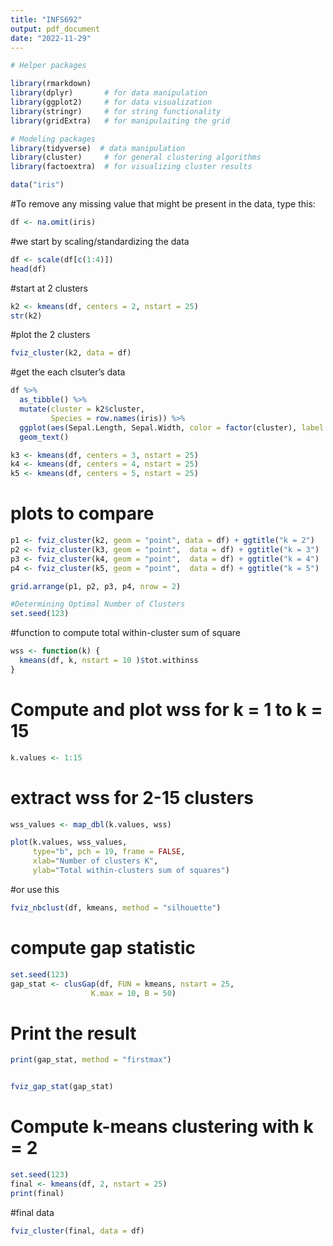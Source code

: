 ---
title: "INFS692"
output: pdf_document
date: "2022-11-29"
---


```{r}

# Helper packages

library(rmarkdown)
library(dplyr)       # for data manipulation
library(ggplot2)     # for data visualization
library(stringr)     # for string functionality
library(gridExtra)   # for manipulaiting the grid

# Modeling packages
library(tidyverse)  # data manipulation
library(cluster)     # for general clustering algorithms
library(factoextra)  # for visualizing cluster results

```



```{r}
data("iris")
```

#To remove any missing value that might be present in the data, type this:
```{r}
df <- na.omit(iris)
```
#we start by scaling/standardizing the data

```{r}
df <- scale(df[c(1:4)])
head(df)
```

#start at 2 clusters
```{r}
k2 <- kmeans(df, centers = 2, nstart = 25)
str(k2)
```

#plot the 2 clusters
```{r}
fviz_cluster(k2, data = df)
```

#get the each clsuter's data
```{r}
df %>%
  as_tibble() %>%
  mutate(cluster = k2$cluster,
         Species = row.names(iris)) %>%
  ggplot(aes(Sepal.Length, Sepal.Width, color = factor(cluster), label = Species)) +
  geom_text()

k3 <- kmeans(df, centers = 3, nstart = 25)
k4 <- kmeans(df, centers = 4, nstart = 25)
k5 <- kmeans(df, centers = 5, nstart = 25)
```

# plots to compare
```{r}
p1 <- fviz_cluster(k2, geom = "point", data = df) + ggtitle("k = 2")
p2 <- fviz_cluster(k3, geom = "point",  data = df) + ggtitle("k = 3")
p3 <- fviz_cluster(k4, geom = "point",  data = df) + ggtitle("k = 4")
p4 <- fviz_cluster(k5, geom = "point",  data = df) + ggtitle("k = 5")

grid.arrange(p1, p2, p3, p4, nrow = 2)

```

```{r}
#Determining Optimal Number of Clusters
set.seed(123)

```

#function to compute total within-cluster sum of square 

```{r}
wss <- function(k) {
  kmeans(df, k, nstart = 10 )$tot.withinss
}
```

# Compute and plot wss for k = 1 to k = 15
```{r}
k.values <- 1:15

```
# extract wss for 2-15 clusters
```{r}
wss_values <- map_dbl(k.values, wss)

plot(k.values, wss_values,
     type="b", pch = 19, frame = FALSE, 
     xlab="Number of clusters K",
     ylab="Total within-clusters sum of squares")
```


#or use this
```{r}
fviz_nbclust(df, kmeans, method = "silhouette")
```
# compute gap statistic
```{r}
set.seed(123)
gap_stat <- clusGap(df, FUN = kmeans, nstart = 25,
                  K.max = 10, B = 50)
```
# Print the result

```{r}
print(gap_stat, method = "firstmax")


fviz_gap_stat(gap_stat)
```
# Compute k-means clustering with k = 2
```{r}
set.seed(123)
final <- kmeans(df, 2, nstart = 25)
print(final)
```

#final data
```{r}
fviz_cluster(final, data = df)
```

